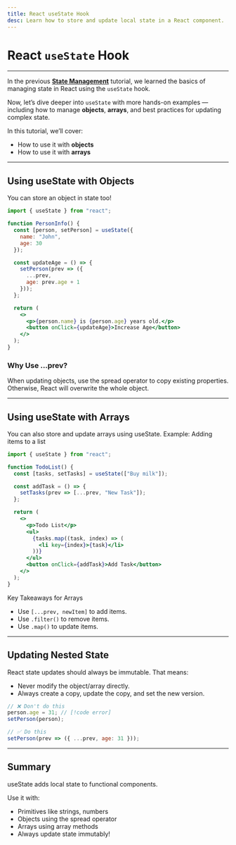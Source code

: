 ```yaml
---
title: React useState Hook
desc: Learn how to store and update local state in a React component.
---
```


# React `useState` Hook

---

In the previous **[State Management](/react/react-fundamentals/state-management)** tutorial, we learned the basics of managing state in React using the `useState` hook. 

Now, let’s dive deeper into `useState` with more hands-on examples — including how to manage **objects**, **arrays**, and best practices for updating complex state.

In this tutorial, we’ll cover:
- How to use it with **objects**
- How to use it with **arrays**

---

## Using useState with Objects
You can store an object in state too!
```jsx
import { useState } from "react";

function PersonInfo() {
  const [person, setPerson] = useState({
    name: "John",
    age: 30
  });

  const updateAge = () => {
    setPerson(prev => ({
      ...prev,
      age: prev.age + 1
    }));
  };

  return (
    <>
      <p>{person.name} is {person.age} years old.</p>
      <button onClick={updateAge}>Increase Age</button>
    </>
  );
}
```

### Why Use ...prev?
When updating objects, use the spread operator to copy existing properties. Otherwise, React will overwrite the whole object.

---

## Using useState with Arrays
You can also store and update arrays using useState.
Example: Adding items to a list

```jsx
import { useState } from "react";

function TodoList() {
  const [tasks, setTasks] = useState(["Buy milk"]);

  const addTask = () => {
    setTasks(prev => [...prev, "New Task"]);
  };

  return (
    <>
      <p>Todo List</p>
      <ul>
        {tasks.map((task, index) => (
          <li key={index}>{task}</li>
        ))}
      </ul>
      <button onClick={addTask}>Add Task</button>
    </>
  );
}
```

Key Takeaways for Arrays
- Use `[...prev, newItem]` to add items.
- Use `.filter()` to remove items.
- Use `.map()` to update items.

---

## Updating Nested State
React state updates should always be immutable. That means:

- Never modify the object/array directly.
- Always create a copy, update the copy, and set the new version.

```jsx
// ❌ Don't do this
person.age = 31; // [!code error]
setPerson(person);

// ✅ Do this
setPerson(prev => ({ ...prev, age: 31 }));
```
---

## Summary
useState adds local state to functional components.

Use it with:
- Primitives like strings, numbers
- Objects using the spread operator
- Arrays using array methods
- Always update state immutably!
